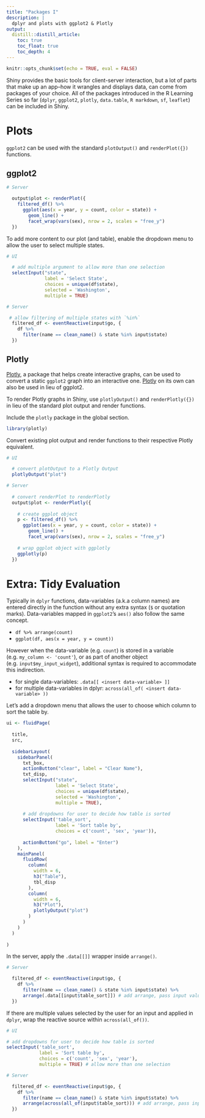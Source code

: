 ```yaml
---
title: "Packages I"
description: |
  dplyr and plots with ggplot2 & Plotly
output: 
  distill::distill_article:
    toc: true
    toc_float: true
    toc_depth: 4
---
```


```r
knitr::opts_chunk$set(echo = TRUE, eval = FALSE)
```

Shiny provides the basic tools for client-server interaction, but a lot of parts that make up an app--how it wrangles and displays data, can come from packages of your choice. All of the packages introduced in the R Learning Series so far (`dplyr`, `ggplot2`, `plotly`, `data.table`, `R markdown`, `sf`, `leaflet`) can be included in Shiny.

# Plots

`ggplot2` can be used with the standard `plotOutput()` and `renderPlot({})` functions. 

## ggplot2

```r
# Server

  output$plot <- renderPlot({
    filtered_df() %>% 
      ggplot(aes(x = year, y = count, color = state)) +
        geom_line() +
        facet_wrap(vars(sex), nrow = 2, scales = "free_y")
  })

```

To add more content to our plot (and table), enable the dropdown menu to allow the user to select multiple states.

```r
# UI 

  # add multiple argument to allow more than one selection
  selectInput("state",
              label = 'Select State',
              choices = unique(df$state),
              selected = 'Washington',
              multiple = TRUE)
```

```r
# Server

 # allow filtering of multiple states with `%in%`
  filtered_df <- eventReactive(input$go, {
    df %>% 
      filter(name == clean_name() & state %in% input$state)
  })
```

## Plotly

[Plotly](https://plotly.com/ggplot2/), a package that helps create interactive graphs, can be used to convert a static `ggplot2` graph into an interactive one. [Plotly](https://plotly.com/r/) on its own can also be used in lieu of ggplot2. 

To render Plotly graphs in Shiny, use `plotlyOutput()` and `renderPlotly({})` in lieu of the standard plot output and render functions. 

Include the `plotly` package in the global section.

```r
library(plotly)
```

Convert existing plot output and render functions to their respective Plotly equivalent.

```r
# UI

  # convert plotOutput to a Plotly Output
  plotlyOutput("plot")

```

```r
# Server
  
  # convert renderPlot to renderPlotly
  output$plot <- renderPlotly({
    
    # create ggplot object
    p <- filtered_df() %>% 
      ggplot(aes(x = year, y = count, color = state)) +
        geom_line() +
        facet_wrap(vars(sex), nrow = 2, scales = "free_y")
    
    # wrap ggplot object with ggplotly
    ggplotly(p)
  })

```

# Extra: Tidy Evaluation

Typically in `dplyr` functions, data-variables (a.k.a column names) are entered directly in the function without any extra syntax (`$` or quotation marks). Data-variables mapped in `ggplot2`’s `aes()` also follow the same concept.

  - `df %>% arrange(count)`
  - `ggplot(df, aes(x = year, y = count))`

However when the data-variable (e.g. `count`) is stored in a variable (e.g. `my_column <- 'count'`), or as part of another object (e.g. `input$my_input_widget`), additional syntax is required to accommodate this indirection. 

  - for single data-variables: `.data[[ <insert data-variable> ]]`
  - for multiple data-variables in dplyr: `across(all_of( <insert data-variable> ))`

Let's add a dropdown menu that allows the user to choose which column to sort the table by.

```r

ui <- fluidPage(
  
  title,
  src,
  
  sidebarLayout(
    sidebarPanel(
      txt_box,
      actionButton("clear", label = "Clear Name"),
      txt_disp,
      selectInput("state",
                  label = 'Select State',
                  choices = unique(df$state),
                  selected = 'Washington',
                  multiple = TRUE),
      
      # add dropdowns for user to decide how table is sorted 
      selectInput('table_sort',
                  label = 'Sort table by',
                  choices = c('count', 'sex', 'year')),
      
      actionButton("go", label = "Enter")
    ),
    mainPanel(
      fluidRow(
        column(
          width = 6,
          h3("Table"),
          tbl_disp
        ),
        column(
          width = 6,
          h3("Plot"),
          plotlyOutput("plot")
        )
      )
    )
  )
  
)
```

In the server, apply the `.data[[]]` wrapper inside `arrange()`.

```r
# Server

  filtered_df <- eventReactive(input$go, {
    df %>%
      filter(name == clean_name() & state %in% input$state) %>% 
      arrange(.data[[input$table_sort]]) # add arrange, pass input value using tidy evaluation syntax
  })
```

If there are multiple values selected by the user for an input and applied in `dplyr`, wrap the reactive source within `across(all_of())`.

```r
# UI

# add dropdowns for user to decide how table is sorted 
selectInput('table_sort',
            label = 'Sort table by',
            choices = c('count', 'sex', 'year'),
            multiple = TRUE) # allow more than one selection

```


```r
# Server

  filtered_df <- eventReactive(input$go, {
    df %>%
      filter(name == clean_name() & state %in% input$state) %>% 
      arrange(across(all_of(input$table_sort))) # add arrange, pass input value using tidy evaluation syntax
  })
```

